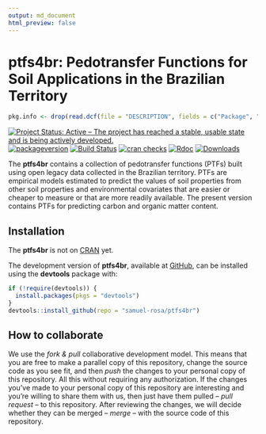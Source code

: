 ```yaml
---
output: md_document
html_preview: false
---
```


<!-- Generated by knitr: do not edit by hand. Please edit the content in README.Rmd -->

# ptfs4br: Pedotransfer Functions for Soil Applications in the Brazilian Territory

```r
pkg.info <- drop(read.dcf(file = "DESCRIPTION", fields = c("Package", "Title", "Version", "Date")))
```

[![Project Status: Active – The project has reached a stable, usable state and is being actively developed.](http://www.repostatus.org/badges/latest/active.svg)](http://www.repostatus.org/#active)
[![packageversion](https://img.shields.io/badge/devel%20version-`r pkg.info["Version"]`-firebrick.svg?style=flat-square)](commits/master)
[![Build Status](https://travis-ci.org/samuel-rosa/`r pkg.info["Package"]`.svg?branch=master)](https://travis-ci.org/samuel-rosa/`r pkg.info["Package"]`)
<!-- [![CRAN](https://www.r-pkg.org/badges/version/`r pkg.info["Package"]`)](https://cran.r-project.org/package=`r pkg.info["Package"]`) -->
[![cran checks](https://cranchecks.info/badges/worst/`r pkg.info["Package"]`)](https://cran.r-project.org/web/checks/check_results_`r pkg.info["Package"]`.html)
[![Rdoc](http://www.rdocumentation.org/badges/version/`r pkg.info["Package"]`)](http://www.rdocumentation.org/packages/`r pkg.info["Package"]`)
[![Downloads](http://cranlogs.r-pkg.org/badges/`r pkg.info["Package"]`?color=brightgreen)](http://www.r-pkg.org/pkg/`r pkg.info["Package"]`)

The __ptfs4br__ contains a collection of pedotransfer functions (PTFs) built using open legacy data collected 
in the Brazilian territory. PTFs are empirical models estimated to predict the values of soil properties from
other soil properties and environmental covariates that are easier or cheaper to measure or that are more 
readily available. The present version contains PTFs for predicting carbon and organic matter content.

## Installation

The __ptfs4br__ is not on [CRAN][cran] yet.

The development version of __ptfs4br__, available at [GitHub][github], can be installed using the __devtools__
package with:

```R
if (!require(devtools)) {
  install.packages(pkgs = "devtools")
}
devtools::install_github(repo = "samuel-rosa/ptfs4br")
```

[cran]: https://CRAN.R-project.org/package=ptfs4br
[github]: https://github.com/samuel-rosa/spsann

## How to collaborate

We use the *fork & pull* collaborative development model. This means that you are free to make a parallel copy 
of this repository, change the source code as you see fit, and then *push* the changes to your personal copy of
this repository. All this without requiring any authorization. If the changes you've made to your personal copy
of this repository are interesting and you're willing to share them with us, then just have them pulled -- 
*pull request* -- to this repository. After reviewing the changes, we will decide whether they can be merged --
*merge* -- with the source code of this repository.
